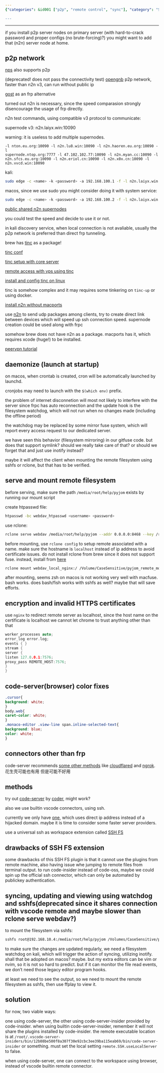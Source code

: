 ```yaml
---
{"categories": &id001 ["p2p", "remote control", "sync"], "category": "Security", "date": "2022-08-04 15:49:02", "description": "The article delves into using reverse proxy for remote code editing and highlights the importance of security measures like implementing p2p server nodes and user authentication. It also provides step-by-step guides on installing and configuring VPNs, remote filesystem servers, frpc, SSHFS, Rclone, htpasswd, inotify across different operating systems. Additionally, it suggests alternative tools such as Code-Server or Code-Server-Insider for accessing remote code servers, while also offering valuable tips to remember while utilizing these applications.", "tags": *id001, "title": "Reverse Proxy Free Frp Providers, Remote Code Editing, Remote Development"}

---
```


------

if you install p2p server nodes on primary server (with hard-to-crack password and proper configs (no brute-forcing)?) you might want to add that (n2n) server node at home.

## p2p network

[nps](https://github.com/ehang-io/nps/) also supports p2p

(deprecated! does not pass the connectivity test) [opengnb](https://github.com/gnbdev/opengnb) p2p network, faster than n2n v3, can run without public ip

[gost](https://github.com/ginuerzh/gost) as an frp alternative

turned out n2n is necessary, since the speed comparasion strongly disencourage the usage of frp directly.

n2n test commands, using compatible v3 protocol to communicate:

supernode v3: n2n.laiyx.win:10090

warning: it is useless to add multiple supernodes.

```
-l nton.eu.org:10090 -l n2n.lu8.win:10090 -l n2n.haoren.eu.org:10090 -l
supernode.ntop.org:7777 -l 47.102.102.77:10090 -l n2n.myan.cc:10090 -l n2n.sfcs.eu.org:10090 -l n2n.eriol.cn:10090 -l n2n.x0x.cn:10090 -l n2n.vvcd.win:10090

```

kali:

```bash
sudo edge -c <name> -k <password> -a 192.168.100.1 -f -l n2n.laiyx.win:10090 -Er -A3 -e auto

```

macos, since we use sudo you might consider doing it with system service:

```bash
sudo edge -c <name> -k <password> -a 192.168.100.2 -f -l n2n.laiyx.win:10090 -Er -A3 -e auto

```

[public shared n2n supernodes](http://www.supernode.ml/)

you could test the speed and decide to use it or not.

in kali discovery service, when local connection is not avaliable, usually the p2p network is preferred than direct frp tunneling.

brew has [tinc](https://www.xmodulo.com/how-to-install-and-configure-tinc-vpn.html) as a package!

[tinc conf](https://tinc-vpn.org/documentation/tinc.conf.5)

[tinc setup with core server](https://chanix.github.io/TincCookbook/examples/1-HowToInstallTincOnUbuntu1604.html)

[remote access with vps using tinc](https://zhuanlan.zhihu.com/p/419173153)

[install and config tinc on linux](https://www.xmodulo.com/how-to-install-and-configure-tinc-vpn.html)

tinc is somehow complex and it may requires some tinkering on `tinc-up` or using docker.

[install n2n without macports](https://www.jianshu.com/p/559c1e582724)

use [n2n](https://github.com/ntop/n2n) to send udp packages among clients, try to create direct link between devices which will speed up ssh connection speed. supernode creation could be used along with frpc

somehow brew does not have n2n as a package. macports has it, which requires xcode (huge!) to be installed.

[peervpn tutorial](https://peervpn.net/)

## daemonize (launch at startup)

on macos, when crontab is created, cron will be automatically launched by launchd.

cronjobs may need to launch with the `$(which env)` prefix.

the problem of internet disconnetion will most not likely to interfere with the server since frpc has auto reconnection and the update hook is the filesystem watchdog, which will not run when no changes made (including the offline period)

the watchdog may be replaced by some mirror fuse system, which will report every access request to our dedicated server.

we have seen this behavior (filesystem mirroring) in our gitfuse code. but does that support symlink? should we really take care of that? or should we forget that and just use inotify instead?

maybe it will affect the client when mounting the remote filesystem using sshfs or rclone, but that has to be verified.

## serve and mount remote filesystem

before serving, make sure the path `/media/root/help/pyjom` exists by running our mount script

create htpasswd file:

```bash
htpasswd -bc webdav_htpasswd <username> <password>

```

use rclone:

```bash
rclone serve webdav /media/root/help/pyjom --addr 0.0.0.0:8468 --key /root/.local/share/code-server/localhost.key --cert /root/.local/share/code-server/localhost.crt --htpasswd /root/Desktop/works/sync_git_repos/remote_deploys/webdav_htpasswd -L

```

before mounting, use `rclone config` to setup remote associated with a name. make sure the hostname is `localhost` instead of ip address to avoid certificate issues. do not install rclone from brew since it does not support fuse. instead, install from [here](https://rclone.org/downloads/)

```bash
rclone mount webdav_local_nginx:/ /Volume/CaseSensitive/pyjom_remote_mountpoint --ca-cert /Users/jamesbrown/Desktop/works/host_discovery_ssh_local_connect/certificates/localhost.crt

```

after mounting, seems zsh on macos is not working very well with macfuse. bash works. does bash/fish works with sshfs as well? maybe that will save efforts.

## encryption and invalid HTTPS certificates

use `nginx` to redirect remote server as localhost, since the host name on the certificate is localhost we cannot let chrome to trust anything other than that

```c
worker_processes auto;
error_log error.log;
events { }
stream {
server {
listen 127.0.0.1:7576;
proxy_pass REMOTE_HOST:7576;
}
}

```

## code-server(browser) color fixes

```css
.cursor{
background: white;
}
body.web{
caret-color: white;
}
.monaco-editor .view-line span.inline-selected-text{
background: blue;
color: white;
}

```

## connectors other than frp

code-server recommends [some other methods](https://coder.com/docs/code-server/latest/guide#external-authentication) like [cloudflared](https://github.com/cloudflare/cloudflared#installing-cloudflared) and [ngrok](https://dashboard.ngrok.com/login). 花生壳可能也有用 但是可能不好用

## methods

try out [code-server](https://github.com/coder/code-server) by [coder](https://coder.com/), might work?

also we use builtin vscode connectors, using ssh.

currently we only have [one](https://www.idonglei.com/free-frp), which uses direct ip address instead of a hijacked domain. maybe it is time to consider some faster server providers.

use a universal ssh as workspace extension called [SSH FS](https://marketplace.visualstudio.com/items?itemName=Kelvin.vscode-sshfs)

## drawbacks of SSH FS extension

some drawbacks of this SSH FS plugin is that it cannot use the plugins from remote machine, also having issue whe jumping to remote files from terminal output. to run code-insider instead of code-oss, maybe we could spin up the official ssh connector, which can only be automated by publickey authentication.

## syncing, updating and viewing using watchdog and sshfs(deprecated since it shares connection with vscode remote and maybe slower than rclone serve webdav?)

to mount the filesystem via sshfs:

```bash
sshfs root@192.168.10.4:/media/root/help/pyjom /Volumes/CaseSensitive/pyjom_remote_mountpoint -o follow_symlinks

```

to make sure the changes are updated regularly, we need a filesystem watchdog on kali, which will trigger the action of syncing, utilizing inotify. shall that be adopted on macos? maybe. but my extra editors can be vim or nvim, so it is not so hard to predict. but if it can monitor the file read events, we don't need those legacy editor program hooks.

at least we need to see the output, so we need to mount the remote filesystem as sshfs, then use ffplay to view it.

## solution

for now, two viable ways:

one using code-server, the other using code-server-insider provided by code-insider. when using builtin code-server-insider, remember it will not share the plugins installed by code-insider. the remote executable location is at `/root/.vscode-server-insiders/bin/12b08be500f8a307f30e92cbc3ee39ba115eab69/bin/code-server-insider` or something. must set the local setting `remote.SSH.useLocalServer` to false.

when using code-server, one can connect to the workspace using browser, instead of vscode builtin remote connector.


